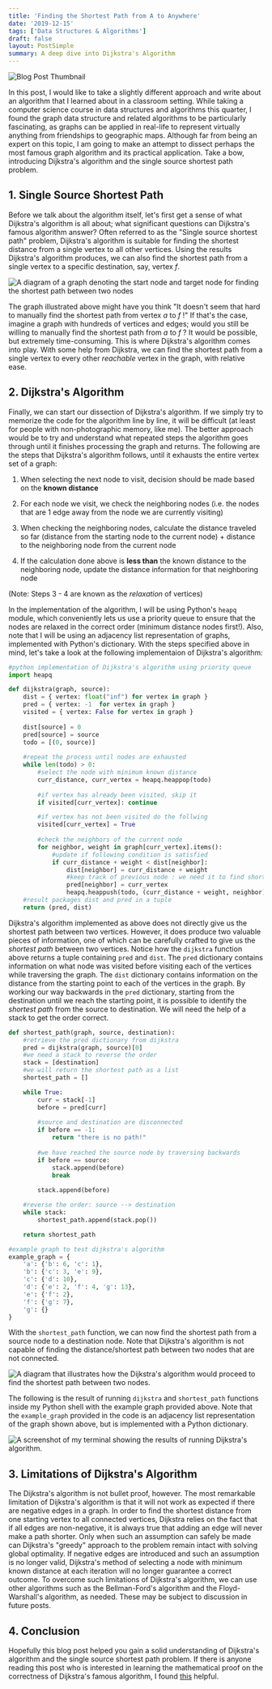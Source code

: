 ```yaml
---
title: 'Finding the Shortest Path from A to Anywhere'
date: '2019-12-15'
tags: ['Data Structures & Algorithms']
draft: false
layout: PostSimple
summary: A deep dive into Dijkstra's Algorithm
---
```


![Blog Post Thumbnail](/static/images/dijkstras-algorithm/dijkstra_cover.png)

In this post, I would like to take a slightly different approach and write about an algorithm that I learned about in a classroom setting. While taking a computer science course in data structures and algorithms this quarter, I found the graph data structure and related algorithms to be particularly fascinating, as graphs can be applied in real-life to represent virtually anything from friendships to geographic maps. Although far from being an expert on this topic, I am going to make an attempt to dissect perhaps the most famous graph algorithm and its practical application. Take a bow, introducing Dijkstra's algorithm and the single source shortest path problem.  

## 1. Single Source Shortest Path 
Before we talk about the algorithm itself, let's first get a sense of what Dijkstra's algorithm is all about; what significant questions can Dijkstra's famous algorithm answer? Often referred to as the "Single source shortest path" problem, Dijkstra's algorithm is suitable for finding the shortest distance from a single vertex to all other vertices. Using the results Dijkstra's algorithm produces, we can also find the shortest path from a single vertex to a specific destination, say, vertex *f*.   

![A diagram of a graph denoting the start node and target node for finding the shortest path between two nodes](/static/images/dijkstras-algorithm/sssp.png)

The graph illustrated above might have you think "It doesn't seem that hard to manually find the shortest path from vertex *a* to *f* !" If that's the case, imagine a graph with hundreds of vertices and edges; would you still be willing to manually find the shortest path from *a* to *f* ? It would be possible, but extremely time-consuming. This is where Dijkstra's algorithm comes into play. With some help from Dijkstra, we can find the shortest path from a single vertex to every other *reachable* vertex in the graph, with relative ease.  

## 2. Dijkstra's Algorithm 
Finally, we can start our dissection of Dijkstra's algorithm. If we simply try to memorize the code for the algorithm line by line, it will be difficult (at least for people with non-photographic memory, like me). The better approach would be to try and understand what repeated steps the algorithm goes through until it finishes processing the graph and returns. The following are the steps that Dijkstra's algorithm follows, until it exhausts the entire vertex set of a graph: 

1. When selecting the next node to visit, decision should be made based on the **known distance**  

2. For each node we visit, we check the neighboring nodes (i.e. the nodes that are 1 edge away from the node we are currently visiting)  

3. When checking the neighboring nodes, calculate the distance traveled so far (distance from the starting node to the current node) + distance to the neighboring node from the current node  

4. If the calculation done above is **less than** the known distance to the neighboring node, update the distance information for that neighboring node  

(Note: Steps 3 - 4 are known as the *relaxation* of vertices)  

In the implementation of the algorithm, I will be using Python's `heapq` module, which conveniently lets us use a priority queue to ensure that the nodes are relaxed in the correct order (minimum distance nodes first!). Also, note that I will be using an adjacency list representation of graphs, implemented with Python's dictionary. With the steps specified above in mind, let's take a look at the following implementaion of Dijkstra's algorithm:

```python
#python implementation of Dijkstra's algorithm using priority queue 
import heapq 

def dijkstra(graph, source):
    dist = { vertex: float("inf") for vertex in graph }
    pred = { vertex: -1  for vertex in graph }
    visited = { vertex: False for vertex in graph }
    
    dist[source] = 0
    pred[source] = source
    todo = [(0, source)]
    
    #repeat the process until nodes are exhausted
    while len(todo) > 0:
    	#select the node with minimum known distance
        curr_distance, curr_vertex = heapq.heappop(todo)
        
        #if vertex has already been visited, skip it
        if visited[curr_vertex]: continue

        #if vertex has not been visited do the follwing
        visited[curr_vertex] = True
        
        #check the neighbors of the current node
        for neighbor, weight in graph[curr_vertex].items():
        	#update if following condition is satisfied
            if curr_distance + weight < dist[neighbor]:
                dist[neighbor] = curr_distance + weight
                #keep track of previous node : we need it to find shortest path
                pred[neighbor] = curr_vertex
                heapq.heappush(todo, (curr_distance + weight, neighbor))
    #result packages dist and pred in a tuple       
    return (pred, dist)
```

Dijkstra's algorithm implemented as above does not directly give us the shortest path between two vertices. However, it does produce two valuable pieces of information, one of which can be carefully crafted to give us the *shortest path* between two vertices. Notice how the `dijkstra` function above returns a tuple containing `pred` and `dist`. The `pred` dictionary contains information on what node was visited before visiting each of the vertices while traversing the graph. The `dist` dictionary contains information on the distance from the starting point to each of the vertices in the graph. By working our way backwards in the `pred` dictionary, starting from the destination until we reach the starting point, it is possible to identify the *shortest path* from the source to destination. We will need the help of a stack to get the order correct. 

```python
def shortest_path(graph, source, destination): 
	#retrieve the pred dictionary from dijkstra
	pred = dijkstra(graph, source)[0]
	#we need a stack to reverse the order 
	stack = [destination]
	#we will return the shortest path as a list
	shortest_path = []

	while True:
		curr = stack[-1] 
		before = pred[curr]
		
		#source and destination are disconnected
		if before == -1: 
			return "there is no path!"
		
		#we have reached the source node by traversing backwards
		if before == source: 
			stack.append(before)
			break
		
		stack.append(before)

	#reverse the order: source --> destination 
	while stack: 
		shortest_path.append(stack.pop())

	return shortest_path

#example graph to test dijkstra's algorithm
example_graph = {
    'a': {'b': 6, 'c': 1},
    'b': {'c': 3, 'e': 9},
    'c': {'d': 10},
    'd': {'e': 2, 'f': 4, 'g': 13},
    'e': {'f': 2},
    'f': {'g': 7},
    'g': {}
}
```

With the `shortest_path` function, we can now find the shortest path from a source node to a destination node. Note that Dijkstra's algorithm is not capable of finding the distance/shortest path between two nodes that are not connected.

![A diagram that illustrates how the Dijkstra's algorithm would proceed to find the shortest path between two nodes.](/static/images/dijkstras-algorithm/sssp2.png)

The following is the result of running `dijkstra` and `shortest_path` functions inside my Python shell with the example graph provided above. Note that the `example_graph` provided in the code is an adjacency list representation of the graph shown above, but is implemented with a Python dictionary. 

![A screenshot of my terminal showing the results of running Dijkstra's algorithm.](/static/images/dijkstras-algorithm/dijkstra_demo.png)

## 3. Limitations of Dijkstra's Algorithm 
The Dijkstra's algorithm is not bullet proof, however. The most remarkable limitation of Dijkstra's algorithm is that it will not work as expected if there are negative edges in a graph. In order to find the shortest distance from one starting vertex to all connected vertices, Dijkstra relies on the fact that if all edges are non-negative, it is always true that adding an edge will never make a path shorter. Only when such an assumption can safely be made can Dijkstra's "greedy" approach to the problem remain intact with solving global optimality. If negative edges are introduced and such an assumption is no longer valid, Dijkstra's method of selecting a node with minimum known distance at each iteration will no longer guarantee a correct outcome. To overcome such limitations of Dijkstra's algorithm, we can use other algorithms such as the Bellman-Ford's algorithm and the Floyd-Warshall's algorithm, as needed. These may be subject to discussion in future posts.  

## 4. Conclusion
Hopefully this blog post helped you gain a solid understanding of Dijkstra's algorithm and the single source shortest path problem. If there is anyone reading this post who is interested in learning the mathematical proof on the correctness of Dijkstra's famous algorithm, I found [this](https://web.engr.oregonstate.edu/~glencora/wiki/uploads/dijkstra-proof.pdf) helpful. 

